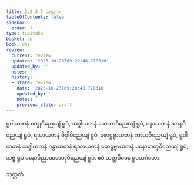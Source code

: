 ```yaml
---
title: 2.2.3.7 သတ္တက
tableOfContents: false
sidebar:
  order: 7
type: tipitaka
basket: ab
book: dhs
review:
  current: review
  updated: '2025-10-23T09:20:48.770310'
  updated_by: ''
  notes: ''
  history:
  - state: review
    date: '2025-10-23T09:20:48.770310'
    updated_by: ''
    notes: ''
    previous_state: draft
---
```



<ReviewStatus review={frontmatter.review} showDetails={true} />

<HypothesisAnnotation frontmatter={frontmatter} />

<DynamicBreadcrumb />

<Division number="973" book="dhs" e="ch" v="29" p="202">

<Paragraph number="1632" book="dhs">
ရူပါယတနံ စက္ခုဝိညေယျံ ရူပံ, သဒ္ဒါယတနံ သောတဝိညေယျံ ရူပံ, ဂန္ဓာယတနံ ဃာနဝိညေယျံ ရူပံ, ရသာယတနံ ဇိဝှါဝိညေယျံ ရူပံ, ဖောဋ္ဌဗ္ဗာယတနံ ကာယဝိညေယျံ ရူပံ, ရူပါယတနံ သဒ္ဒါယတနံ ဂန္ဓာယတနံ ရသာယတနံ ဖောဋ္ဌဗ္ဗာယတနံ မနောဓာတုဝိညေယျံ ရူပံ, သဗ္ဗံ ရူပံ မနောဝိညာဏဓာတုဝိညေယျံ ရူပံ.

</Paragraph>
</Division>

<Paragraph number="1633" type="center" book="dhs">
ဧဝံ သတ္တဝိဓေန ရူပသင်္ဂဟော.

  
သတ္တကံ.
</Paragraph>